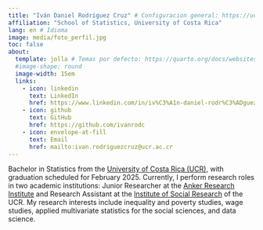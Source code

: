 ```yaml
---
title: "Iván Daniel Rodríguez Cruz" # Configuracion general: https://ucsb-meds.github.io/creating-quarto-websites/
affiliation: "School of Statistics, University of Costa Rica" 
lang: en # Idioma
image: media/foto_perfil.jpg    
toc: false
about: 
  template: jolla # Temas por defecto: https://quarto.org/docs/websites/website-about.html#templates
  #image-shape: round
  image-width: 15em
  links:
    - icon: linkedin
      text: LinkedIn
      href: https://www.linkedin.com/in/iv%C3%A1n-daniel-rodr%C3%ADguez-cruz-2471a325a/
    - icon: github
      text: GitHub
      href: https://github.com/ivanrodc
    - icon: envelope-at-fill
      text: Email
      href: mailto:ivan.rodriguezcruz@ucr.ac.cr
---
```


Bachelor in Statistics from the [University of Costa Rica (UCR)](https://www.ucr.ac.cr/), with graduation scheduled for February 2025. Currently, I perform research roles in two academic institutions: Junior Researcher at the [Anker Research Institute](https://www.ankerresearchinstitute.org/) and Research Assistant at the [Institute of Social Research](https://iis.ucr.ac.cr/) of the UCR. My research interests include inequality and poverty studies, wage studies, applied multivariate statistics for the social sciences, and data science.
